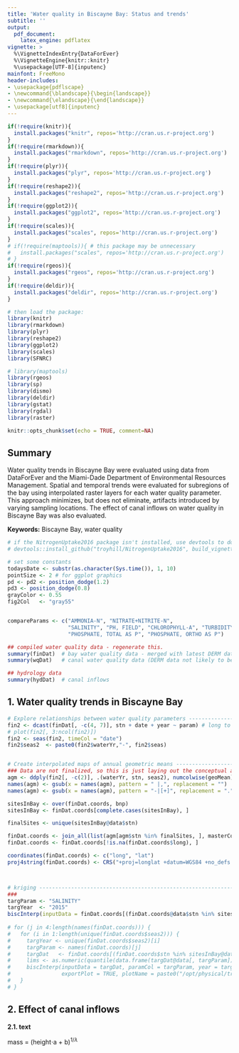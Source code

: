 ```yaml
---
title: 'Water quality in Biscayne Bay: Status and trends'
subtitle: ''
output: 
  pdf_document: 
    latex_engine: pdflatex
vignette: >
  %\VignetteIndexEntry{DataForEver}
  %\VignetteEngine{knitr::knitr}
  %\usepackage[UTF-8]{inputenc}
mainfont: FreeMono
header-includes:
- \usepackage{pdflscape}
- \newcommand{\blandscape}{\begin{landscape}}
- \newcommand{\elandscape}{\end{landscape}}
- \usepackage[utf8]{inputenc}
---
```


```r
if(!require(knitr)){
  install.packages("knitr", repos='http://cran.us.r-project.org')
}
if(!require(rmarkdown)){
  install.packages("rmarkdown", repos='http://cran.us.r-project.org')
}
if(!require(plyr)){
  install.packages("plyr", repos='http://cran.us.r-project.org')
}
if(!require(reshape2)){
  install.packages("reshape2", repos='http://cran.us.r-project.org')
}
if(!require(ggplot2)){
  install.packages("ggplot2", repos='http://cran.us.r-project.org')
}
if(!require(scales)){
  install.packages("scales", repos='http://cran.us.r-project.org')
}
# if(!require(maptools)){ # this package may be unnecessary
#   install.packages("scales", repos='http://cran.us.r-project.org')
# }
if(!require(rgeos)){
  install.packages("rgeos", repos='http://cran.us.r-project.org')
}
if(!require(deldir)){
  install.packages("deldir", repos='http://cran.us.r-project.org')
}

# then load the package:
library(knitr)
library(rmarkdown)
library(plyr)
library(reshape2)
library(ggplot2)
library(scales)
library(SFNRC)

# library(maptools)
library(rgeos)
library(sp)
library(dismo)
library(deldir)
library(gstat)
library(rgdal)
library(raster)

knitr::opts_chunk$set(echo = TRUE, comment=NA)
```

## Summary

Water quality trends in Biscayne Bay were evaluated using data from DataForEver and the Miami-Dade Department of Environmental Resources Management. Spatial and temporal trends were evaluated for subregions of the bay using interpolated raster layers for each water quality parameter. This approach minimizes, but does not eliminate, artifacts introduced by varying sampling locations. The effect of canal inflows on water quality in Biscayne Bay was also evaluated.


\vspace{3mm}\hrule

**Keywords:** Biscayne Bay, water quality


```r
# if the NitrogenUptake2016 package isn't installed, use devtools to do so:
# devtools::install_github("troyhill/NitrogenUptake2016", build_vignettes = TRUE)

# set some constants
todaysDate <- substr(as.character(Sys.time()), 1, 10)
pointSize <- 2 # for ggplot graphics
pd <- pd2 <- position_dodge(1.2)
pd3 <- position_dodge(0.8)
grayColor <- 0.55
fig2Col   <- "gray55"


compareParams <- c("AMMONIA-N", "NITRATE+NITRITE-N",
                   "SALINITY", "PH, FIELD", "CHLOROPHYLL-A", "TURBIDITY", "DISSOLVED OXYGEN", 
                   "PHOSPHATE, TOTAL AS P", "PHOSPHATE, ORTHO AS P")

## compiled water quality data - regenerate this.
summary(finDat)  # bay water quality data - merged with latest DERM data
summary(wqDat)   # canal water quality data (DERM data not likely to be relevant)

## hydrology data
summary(hydDat)  # canal inflows


```



## 1. Water quality trends in Biscayne Bay


```r

# Explore relationships between water quality parameters ------------------
fin2 <- dcast(finDat[, -c(4, 7)], stn + date + year ~ param) # long to wide
# plot(fin2[, 3:ncol(fin2)])
fin2 <- seas(fin2, timeCol = "date")
fin2$seas2  <- paste0(fin2$waterYr,"-", fin2$seas)


# Create interpolated maps of annual geometric means ----------------------
### Data are not finalized, so this is just laying out the conceptual approach. Interpolate for the whole bay and then clip for regions.
agm <- ddply(fin2[, -c(2)], .(waterYr, stn, seas2), numcolwise(geoMean))
names(agm) <- gsub(x = names(agm), pattern = " |,", replacement = "")
names(agm) <- gsub(x = names(agm), pattern = "-|[+]", replacement = ".")

sitesInBay <- over(finDat.coords, bnp)
sitesInBay <- finDat.coords[complete.cases(sitesInBay), ]

finalSites <- unique(sitesInBay@data$stn)

finDat.coords <- join_all(list(agm[agm$stn %in% finalSites, ], masterCoords), by = "stn")
finDat.coords <- finDat.coords[!is.na(finDat.coords$long), ]

coordinates(finDat.coords) <- c("long", "lat")
proj4string(finDat.coords) <- CRS("+proj=longlat +datum=WGS84 +no_defs +ellps=WGS84 +towgs84=0,0,0")



# kriging -----------------------------------------------------------------
### 
targParam <- "SALINITY"
targYear  <- "2015"
biscInterp(inputData = finDat.coords[(finDat.coords@data$stn %in% sitesInBay@data$stn) & !is.na(finDat.coords@data[, targParam]), ], paramCol = targParam, year = targYear, yearCol = "waterYr")
           
# for (j in 4:length(names(finDat.coords))) {
#   for (i in 1:length(unique(finDat.coords$seas2))) {
#     targYear <- unique(finDat.coords$seas2)[i]
#     targParam <- names(finDat.coords)[j]
#     targDat   <- finDat.coords[(finDat.coords$stn %in% sitesInBay@data$stn) & !is.na(finDat.coords@data[, j]), ]
#     lims <- as.numeric(quantile(data.frame(targDat@data[, targParam]), c(0, 1), na.rm = TRUE))
#     biscInterp(inputData = targDat, paramCol = targParam, year = targYear, yearCol = "seas2", plotZLims = lims,
#                exportPlot = TRUE, plotName = paste0("/opt/physical/troy/RDATA/biscayne/output/interpolatedMaps2/", strsplit(x = targYear, "-")[[1]][2] ,"/", targParam, "_", targYear, ".png"))
#   }
# }


```



## 2. Effect of canal inflows



**2.1.	 text**

mass = (height$\cdot$a + b)^1/$\lambda$^ 


```r


```


```r

```




